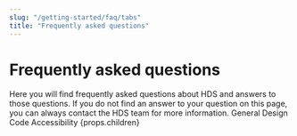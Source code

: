 ```yaml
---
slug: "/getting-started/faq/tabs"
title: "Frequently asked questions"
---
```



# Frequently asked questions

<LeadParagraph>
  Here you will find frequently asked questions about HDS and answers to those questions. If you do not find an answer to your question on this page, you can always contact the HDS team for more information.
</LeadParagraph>

<PageTabs pageContext={props.pageContext}>
  <PageTabs.TabList>
    <PageTabs.Tab href="/">General</PageTabs.Tab>
    <PageTabs.Tab href="/design">Design</PageTabs.Tab>
    <PageTabs.Tab href="/code">Code</PageTabs.Tab>
    <PageTabs.Tab href="/accessibility">Accessibility</PageTabs.Tab>
  </PageTabs.TabList>
  <PageTabs.TabPanel>{props.children}</PageTabs.TabPanel>
</PageTabs>

